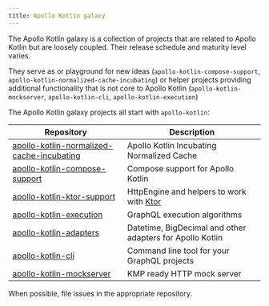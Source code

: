```yaml
---
title: Apollo Kotlin galaxy 
---
```



The Apollo Kotlin galaxy is a collection of projects that are related to Apollo Kotlin but are loosely coupled. Their release schedule and maturity level varies.

They serve as or playground for new ideas (`apollo-kotlin-compose-support`, `apollo-kotlin-normalized-cache-incubating`) or helper projects providing additional functionality that is not core to Apollo Kotlin (`apollo-kotlin-mockserver`, `apollo-kotlin-cli`, `apollo-kotlin-execution`)

The Apollo Kotlin galaxy projects all start with `apollo-kotlin`:

| Repository                                                                                                              | Description                                                  |
|-------------------------------------------------------------------------------------------------------------------------|--------------------------------------------------------------|
| [apollo-kotlin-normalized-cache-incubating](https://github.com/apollographql/apollo-kotlin-normalized-cache-incubating) | Apollo Kotlin Incubating Normalized Cache                    |
| [apollo-kotlin-compose-support](https://github.com/apollographql/apollo-kotlin-compose-support)                         | Compose support for Apollo Kotlin                            |
| [apollo-kotlin-ktor-support](https://github.com/apollographql/apollo-kotlin-ktor-support)                               | HttpEngine and helpers to work with [Ktor](https://ktor.io/) |
| [apollo-kotlin-execution](https://github.com/apollographql/apollo-kotlin-execution)                                     | GraphQL execution algorithms                                 |
| [apollo-kotlin-adapters](https://github.com/apollographql/apollo-kotlin-adapters)                                       | Datetime, BigDecimal and other adapters for Apollo Kotlin    |
| [apollo-kotlin-cli](https://github.com/apollographql/apollo-kotlin-cli)                                                 | Command line tool for your GraphQL projects                  |
| [apollo-kotlin-mockserver](https://github.com/apollographql/apollo-kotlin-mockserver)                                   | KMP ready HTTP mock server                                   |

When possible, file issues in the appropriate repository. 
